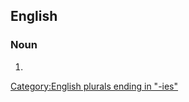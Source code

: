 ==English==

===Noun===
{{head|en|noun form}}

# {{plural of|en|offertory}}

[[Category:English plurals ending in "-ies"]]